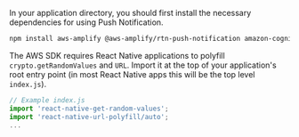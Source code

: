 In your application directory, you should first install the necessary dependencies for using Push Notification.

```bash
npm install aws-amplify @aws-amplify/rtn-push-notification amazon-cognito-identity-js @react-native-community/netinfo @react-native-async-storage/async-storage react-native-get-random-values react-native-url-polyfill
```

The AWS SDK requires React Native applications to polyfill `crypto.getRandomValues` and `URL`. Import it at the top of your application's root entry point (in most React Native apps this will be the top level `index.js`).

```js
// Example index.js
import 'react-native-get-random-values';
import 'react-native-url-polyfill/auto';
...
```
